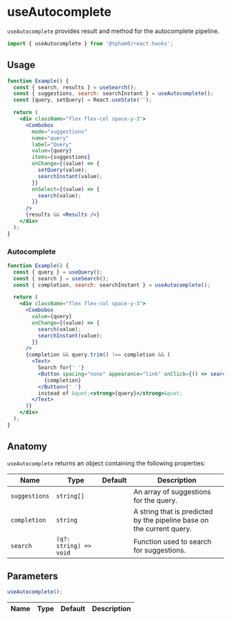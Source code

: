 
<SEO
  title="useAutocomplete"
  scope={scopes.hooks}
  description="useAutocomplete provides result and method for the autocomplete pipeline."
/>

# useAutocomplete

`useAutocomplete` provides result and method for the autocomplete pipeline.

```js
import { useAutocomplete } from '@tpham0/react-hooks';
```

## Usage

```jsx
function Example() {
  const { search, results } = useSearch();
  const { suggestions, search: searchInstant } = useAutocomplete();
  const [query, setQuery] = React.useState('');

  return (
    <div className="flex flex-col space-y-3">
      <Combobox
        mode="suggestions"
        name="query"
        label="Query"
        value={query}
        items={suggestions}
        onChange={(value) => {
          setQuery(value);
          searchInstant(value);
        }}
        onSelect={(value) => {
          search(value);
        }}
      />
      {results && <Results />}
    </div>
  );
}
```

### Autocomplete

```jsx
function Example() {
  const { query } = useQuery();
  const { search } = useSearch();
  const { completion, search: searchInstant } = useAutocomplete();

  return (
    <div className="flex flex-col space-y-3">
      <Combobox
        value={query}
        onChange={(value) => {
          search(value);
          searchInstant(value);
        }}
      />
      {completion && query.trim() !== completion && (
        <Text>
          Search for{' '}
          <Button spacing="none" appearance="link" onClick={() => search(completion)}>
            {completion}
          </Button>{' '}
          instead of &quot;<strong>{query}</strong>&quot;
        </Text>
      )}
    </div>
  );
}
```

## Anatomy

`useAutocomplete` returns an object containing the following properties:

| Name          | Type                   | Default | Description                                                           |
| ------------- | ---------------------- | ------- | --------------------------------------------------------------------- |
| `suggestions` | `string[]`             |         | An array of suggestions for the query.                                |
| `completion`  | `string`               |         | A string that is predicted by the pipeline base on the current query. |
| `search`      | `(q?: string) => void` |         | Function used to search for suggestions.                              |

## Parameters

```js
useAutocomplete();
```

| Name | Type | Default | Description |
| ---- | ---- | ------- | ----------- |
